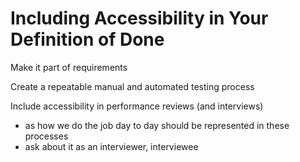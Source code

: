 # Including Accessibility in Your Definition of Done

Make it part of requirements

Create a repeatable manual and automated testing process

Include accessibility in performance reviews (and interviews)
- as how we do the job day to day should be represented in these processes
- ask about it as an interviewer, interviewee

